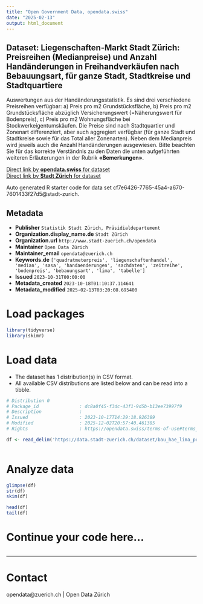 ```yaml
---
title: "Open Government Data, opendata.swiss"
date: "2025-02-13"
output: html_document
---
```


## Dataset: Liegenschaften-Markt Stadt Zürich: Preisreihen (Medianpreise) und Anzahl Handänderungen in Freihandverkäufen nach Bebauungsart, für ganze Stadt, Stadtkreise und Stadtquartiere


Auswertungen aus der Handänderungsstatistik. Es sind drei verschiedene Preisreihen verfügbar: a) Preis pro m2 Grundstücksfläche, b) Preis pro m2 Grundstücksfläche abzüglich Versicherungswert (=Näherungswert für Bodenpreis), c) Preis pro m2 Wohnungsfläche bei Stockwerkeigentumskäufen. Die Preise sind nach Stadtquartier und Zonenart differenziert, aber auch aggregiert verfügbar (für ganze Stadt und Stadtkreise sowie für das Total aller Zonenarten). Neben dem Medianpreis wird jeweils auch die Anzahl Handänderungen ausgewiesen.
Bitte beachten Sie für das korrekte Verständnis zu den Daten die unten aufgeführten weiteren Erläuterungen in der Rubrik **«Bemerkungen»**.



[Direct link by **opendata.swiss** for dataset](https://opendata.swiss/de/dataset/liegenschaften-markt-stadt-zurich-preisreihen-medianpreise-und-anzahl-handanderungen-in-fr-2008-1)<br>
[Direct link by **Stadt Zürich** for dataset](https://data.stadt-zuerich.ch/dataset/bau_hae_lima_preise_anzahl_hae_art_bebauung_jahr_od5144)

Auto generated R starter code for data set cf7e6426-7765-45a4-a670-7601433f27d5@stadt-zurich.

## Metadata

- **Publisher** `Statistik Stadt Zürich, Präsidialdepartement`
- **Organization.display_name.de** `Stadt Zürich`
- **Organization.url** `http://www.stadt-zuerich.ch/opendata`
- **Maintainer** `Open Data Zürich`
- **Maintainer_email** `opendata@zuerich.ch`
- **Keywords.de** `['quadratmeterpreis', 'liegenschaftenhandel', 'median', 'sasa', 'handaenderungen', 'sachdaten', 'zeitreihe', 'bodenpreis', 'bebauungsart', 'lima', 'tabelle']`
- **Issued** `2023-10-31T00:00:00`
- **Metadata_created** `2023-10-18T01:10:37.114641`
- **Metadata_modified** `2025-02-13T03:20:08.695400`


# Load packages

```r

library(tidyverse)
library(skimr)

```

# Load data

-   The dataset has 1 distribution(s) in CSV format.
-   All available CSV distributions are listed below and can be read into a tibble.

```r

# Distribution 0
# Package_id               : dc8a0f45-f3dc-43f1-9d5b-b13ee73997f9
# Description              : 
# Issued                   : 2023-10-17T14:29:18.926389
# Modified                 : 2025-12-02T20:57:40.461385
# Rights                   : https://opendata.swiss/terms-of-use#terms_open

df <- read_delim('https://data.stadt-zuerich.ch/dataset/bau_hae_lima_preise_anzahl_hae_art_bebauung_jahr_od5144/download/BAU514OD5144.csv')



```

# Analyze data

```r

glimpse(df)
str(df)
skim(df)

head(df)
tail(df)

```

# Continue your code here...

```r

```

------------------------------------------------------------------------

# Contact

opendata@zuerich.ch | Open Data Zürich
